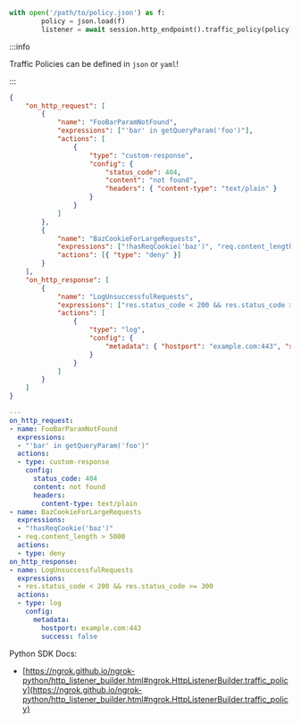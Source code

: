 ```python
with open('/path/to/policy.json') as f:
		policy = json.load(f)
		listener = await session.http_endpoint().traffic_policy(policy).listen()
```

:::info

Traffic Policies can be defined in `json` or `yaml`!

:::

```json title="policy.json"
{
	"on_http_request": [
		{
			"name": "FooBarParamNotFound",
			"expressions": ["'bar' in getQueryParam('foo')"],
			"actions": [
				{
					"type": "custom-response",
					"config": {
						"status_code": 404,
						"content": "not found",
						"headers": { "content-type": "text/plain" }
					}
				}
			]
		},
		{
			"name": "BazCookieForLargeRequests",
			"expressions": ["!hasReqCookie('baz')", "req.content_length > 5000"],
			"actions": [{ "type": "deny" }]
		}
	],
	"on_http_response": [
		{
			"name": "LogUnsuccessfulRequests",
			"expressions": ["res.status_code < 200 && res.status_code >= 300"],
			"actions": [
				{
					"type": "log",
					"config": {
						"metadata": { "hostport": "example.com:443", "success": false }
					}
				}
			]
		}
	]
}
```

```yaml title="policy.yaml"
---
on_http_request:
- name: FooBarParamNotFound
  expressions:
  - "'bar' in getQueryParam('foo')"
  actions:
  - type: custom-response
    config:
      status_code: 404
      content: not found
      headers:
        content-type: text/plain
- name: BazCookieForLargeRequests
  expressions:
  - "!hasReqCookie('baz')"
  - req.content_length > 5000
  actions:
  - type: deny
on_http_response:
- name: LogUnsuccessfulRequests
  expressions:
  - res.status_code < 200 && res.status_code >= 300
  actions:
  - type: log
    config:
      metadata:
        hostport: example.com:443
        success: false
```

Python SDK Docs:

- [https://ngrok.github.io/ngrok-python/http_listener_builder.html#ngrok.HttpListenerBuilder.traffic_policy](https://ngrok.github.io/ngrok-python/http_listener_builder.html#ngrok.HttpListenerBuilder.traffic_policy)
